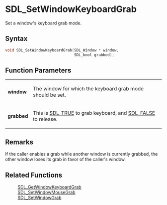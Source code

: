 = SDL_SetWindowKeyboardGrab =

Set a window's keyboard grab mode.

== Syntax ==

<syntaxhighlight lang='c'>
void SDL_SetWindowKeyboardGrab(SDL_Window * window,
                               SDL_bool grabbed);
</syntaxhighlight>

== Function Parameters ==

{|
|'''window'''
|The window for which the keyboard grab mode should be set.
|-
|'''grabbed'''
|This is [[SDL_TRUE]] to grab keyboard, and [[SDL_FALSE]] to release.
|}

== Remarks ==

If the caller enables a grab while another window is currently grabbed,
the other window loses its grab in favor of the caller's window.

== Related Functions ==

:[[SDL_GetWindowKeyboardGrab]]
:[[SDL_SetWindowMouseGrab]]
:[[SDL_SetWindowGrab]]




